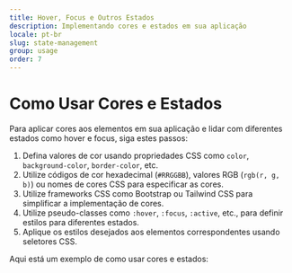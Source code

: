 ```yaml
---
title: Hover, Focus e Outros Estados
description: Implementando cores e estados em sua aplicação
locale: pt-br
slug: state-management
group: usage
order: 7
---
```


# Como Usar Cores e Estados

Para aplicar cores aos elementos em sua aplicação e lidar com diferentes estados como hover e focus, siga estes passos:

1. Defina valores de cor usando propriedades CSS como `color`, `background-color`, `border-color`, etc.
2. Utilize códigos de cor hexadecimal (`#RRGGBB`), valores RGB (`rgb(r, g, b)`) ou nomes de cores CSS para especificar as cores.
3. Utilize frameworks CSS como Bootstrap ou Tailwind CSS para simplificar a implementação de cores.
4. Utilize pseudo-classes como `:hover`, `:focus`, `:active`, etc., para definir estilos para diferentes estados.
5. Aplique os estilos desejados aos elementos correspondentes usando seletores CSS.

Aqui está um exemplo de como usar cores e estados:
